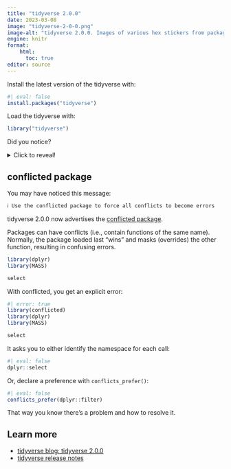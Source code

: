 ```yaml
---
title: "tidyverse 2.0.0"
date: 2023-03-08
image: "tidyverse-2-0-0.png"
image-alt: "tidyverse 2.0.0. Images of various hex stickers from packages in the tidyverse."
engine: knitr
format:
    html: 
      toc: true
editor: source
---
```


Install the latest version of the tidyverse with:

```r
#| eval: false
install.packages("tidyverse")
```

Load the tidyverse with:

```r
library("tidyverse")
```

Did you notice?

<details><summary>Click to reveal!</summary>
## Welcome to the core tidyverse

<center><bold>[lubridate](https://lubridate.tidyverse.org/)!</bold></center>
<br>
<center><img src="lubridate.png" alt="Lubridate package hex sticker with a calendar" width="300"></center>
<br>
lubridate is now part of the core tidyverse! Loading the tidyverse automatically attaches lubridate, meaning that you do not have load it separately.

</details>

## conflicted package

You may have noticed this message:

```bash
ℹ Use the conflicted package to force all conflicts to become errors
```

tidyverse 2.0.0 now advertises the [conflicted package](https://conflicted.r-lib.org/).

Packages can have conflicts (i.e., contain functions of the same name). Normally, the package loaded last "wins" and masks (overrides) the other function, resulting in confusing errors.

```r
library(dplyr)
library(MASS)

select
```

With conflicted, you get an explicit error:

```r
#| error: true
library(conflicted)
library(dplyr)
library(MASS)

select
```

It asks you to either identify the namespace for each call:

```r
#| eval: false
dplyr::select
```

Or, declare a preference with `conflicts_prefer()`:

```r
#| eval: false
conflicts_prefer(dplyr::filter)
```

That way you know there's a problem and how to resolve it.

## Learn more

* [tidyverse blog: tidyverse 2.0.0](https://www.tidyverse.org/blog/2023/03/tidyverse-2-0-0/)
* [tidyverse release notes](https://tidyverse.tidyverse.org/news/index.html)